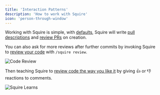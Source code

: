 ```yaml
---
title: 'Interaction Patterns'
description: 'How to work with Squire'
icon: 'person-through-window'
---
```


Working with Squire is simple, with [defaults](/configurations#squires-default-configurations), Squire will write [pull descriptions](/features/pull-request-description) and [review PRs](/features/code-review) on creation.

You can also ask for more reviews after further commits by invoking Squire to [review your code](/features/code-review) with `/squire review`.

![Code Review](/images/squire-code-review.png)

Then teaching Squire to [review code the way you like it](/features/squire-learns) by giving 👍 or 👎 reactions to comments.

![Squire Learns](/images/squire-learns.png)